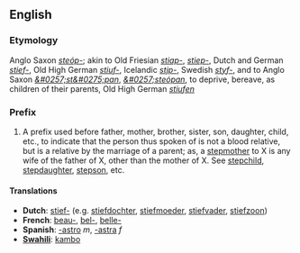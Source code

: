 ==English==
===Etymology===
Anglo Saxon ''[[steóp-]]''; akin to Old Friesian ''[[stiap-]]'', ''[[stiep-]]'', Dutch and German ''[[stief-]]'', Old High German ''[[stiuf-]]'', Icelandic ''[[stjp-]]'', Swedish ''[[styf-]]'', and to Anglo Saxon ''[[&#0257;st&#0275;pan]]'', ''[[&#0257;steópan]]'', to deprive, bereave, as children of their parents, Old High German ''[[stiufen]]''
===Prefix===
#A prefix used before father, mother, brother, sister, son, daughter, child, etc., to indicate that the person thus spoken of is not a blood relative, but is a relative by the marriage of a parent; as, a [[stepmother]] to X is any wife of the father of X, other than the mother of X. See [[stepchild]], [[stepdaughter]], [[stepson]], etc.

====Translations====
*'''Dutch''': [[stief-]] (e.g. [[stiefdochter]], [[stiefmoeder]], [[stiefvader]], [[stiefzoon]])
*'''French''': [[beau-]], [[bel-]], [[belle-]]
*'''Spanish''': [[-astro]] ''m'', [[-astra]] ''f''
*'''[[Swahili]]''': [[kambo]]